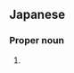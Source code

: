 ==Japanese==
{{ja-kanjitab|もろ|おか|yomi=k}}

===Proper noun===
{{ja-pos|proper|もろおか}}

# {{surname|lang=ja|sort=もろおか}}